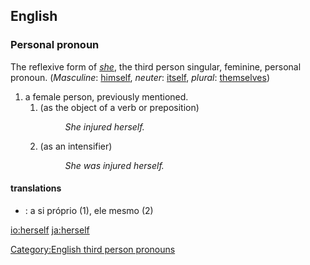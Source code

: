 ==English==

{{rank|passed|true|friend|293|herself|year|dear|high}}

===Personal pronoun===
[[Category:English third person pronouns]]
The reflexive form of ''[[she]]'', the third person singular, feminine, personal pronoun. (''Masculine'': [[himself]], ''neuter'': [[itself]], ''plural'': [[themselves]])

#a female person, previously mentioned.
##(as the object of a verb or preposition)
##:''She injured herself.''
##(as an intensifier)
##:''She was injured herself.''

====translations====

*{{pt}}: a si próprio (1), ele mesmo (2)

[[io:herself]]
[[ja:herself]]